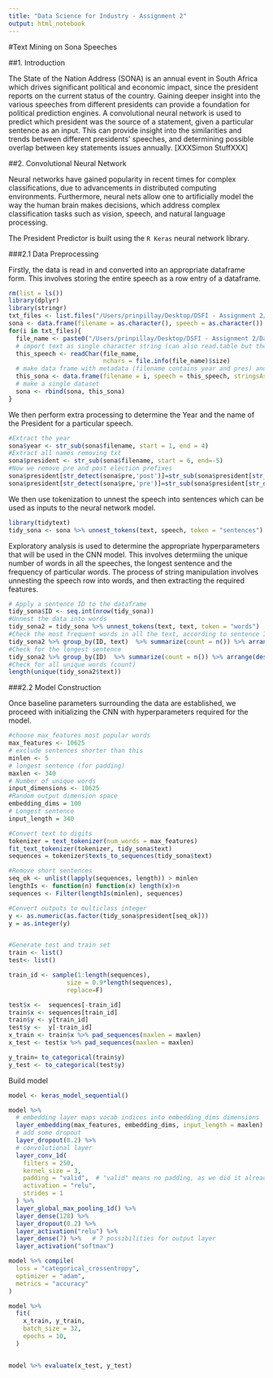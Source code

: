 ```yaml
---
title: "Data Science for Industry - Assignment 2"
output: html_notebook
---
```


#Text Mining on Sona Speeches 

##1. Introduction

The State of the Nation Address (SONA) is an annual event in South Africa which drives significant political and economic impact, since the president reports on the current status of the country. Gaining deeper insight into the various speeches from different presidents can provide a foundation for political prediction engines. A convolutional neural network is used to predict which president was the source of a statement, given a particular sentence as an input. This can provide insight into the similarities and trends between different presidents' speeches, and determining possible overlap between key statements issues annually. [XXXSimon StuffXXX]

##2. Convolutional Neural Network

Neural networks have gained popularity in recent times for complex classifications, due to advancements in distributed computing environments. Furthermore, neural nets allow one to artificially model the way the human brain makes decisions, which address complex classification tasks such as vision, speech, and natural language processing. 

The President Predictor is built using the `R Keras` neural network library.

###2.1 Data Preprocessing

Firstly, the data is read in and converted into an appropriate dataframe form. This involves storing the entire speech as a row entry of a dataframe.

```r
rm(list = ls())
library(dplyr)
library(stringr)
txt_files <- list.files("/Users/prinpillay/Desktop/DSFI - Assignment 2/Data/sona-text-1994-2018/")
sona <- data.frame(filename = as.character(), speech = as.character())
for(i in txt_files){
  file_name <- paste0("/Users/prinpillay/Desktop/DSFI - Assignment 2/Data/sona-text-1994-2018/", i)
  # import text as single character string (can also read.table but the "seperator" causes problems)
  this_speech <- readChar(file_name, 
                          nchars = file.info(file_name)$size)
  # make data frame with metadata (filename contains year and pres) and speech
  this_sona <- data.frame(filename = i, speech = this_speech, stringsAsFactors = FALSE)
  # make a single dataset
  sona <- rbind(sona, this_sona)
}
```

We then perform extra processing to determine the Year and the name of the President for a particular speech.

```r
#Extract the year
sona$year <- str_sub(sona$filename, start = 1, end = 4)
#Extract all names removing txt
sona$president <- str_sub(sona$filename, start = 6, end=-5)
#Now we remove pre and post election prefixes
sona$president[str_detect(sona$pre,'post')]=str_sub(sona$president[str_detect(sona$pre, 'post')], start = 16)
sona$president[str_detect(sona$pre,'pre')]=str_sub(sona$president[str_detect(sona$pre, 'pre')], start = 15)
```

We then use tokenization to unnest the speech into sentences which can be used as inputs to the neural network model.

```r
library(tidytext)
tidy_sona <- sona %>% unnest_tokens(text, speech, token = "sentences")
```

Exploratory analysis is used to determine the appropriate hyperparameters that will be used in the CNN model. This involves determiing the unique number of words in all the speeches, the longest sentence and the frequency of particular words. The process of string manipulation involves unnesting the speech row into words, and then extracting the required features.

```r

# Apply a sentence ID to the dataframe
tidy_sona$ID <- seq.int(nrow(tidy_sona))
#Unnest the data into words
tidy_sona2 = tidy_sona %>% unnest_tokens(text, text, token = "words")
#Check the most frequent words in all the text, according to sentence ID
tidy_sona2 %>% group_by(ID, text)  %>% summarize(count = n()) %>% arrange(desc(count))
#Check for the longest sentence
tidy_sona2 %>% group_by(ID)  %>% summarize(count = n()) %>% arrange(desc(count))
#Check for all unique words (count)
length(unique(tidy_sona2$text))

```

###2.2 Model Construction

Once baseline parameters surrounding the data are established, we proceed with initializing the CNN with hyperparameters required for the model. 


```r

#choose max_features most popular words
max_features <- 10625
# exclude sentences shorter than this
minlen <- 5 
# longest sentence (for padding)
maxlen <- 340             
# Number of unique words
input_dimensions <- 10625   
#Random output dimension space
embedding_dims = 100       
# Longest sentence
input_length = 340       

#Convert text to digits
tokenizer = text_tokenizer(num_words = max_features)
fit_text_tokenizer(tokenizer, tidy_sona$text)
sequences = tokenizer$texts_to_sequences(tidy_sona$text)

#Remove short sentences
seq_ok <- unlist(lapply(sequences, length)) > minlen
lengthIs <- function(n) function(x) length(x)>n
sequences <- Filter(lengthIs(minlen), sequences)

#Convert outputs to multiclass integer
y <- as.numeric(as.factor(tidy_sona$president[seq_ok]))
y = as.integer(y)


#Generate test and train set
train <- list()
test<- list()

train_id <- sample(1:length(sequences),
                size = 0.9*length(sequences), 
                replace=F)

test$x <-  sequences[-train_id]
train$x <- sequences[train_id]
train$y <- y[train_id]
test$y <-  y[-train_id]
x_train <- train$x %>% pad_sequences(maxlen = maxlen)
x_test <- test$x %>% pad_sequences(maxlen = maxlen)

y_train= to_categorical(train$y)
y_test <- to_categorical(test$y)

```

Build model

```r
model <- keras_model_sequential()

model %>%
  # embedding layer maps vocab indices into embedding_dims dimensions
  layer_embedding(max_features, embedding_dims, input_length = maxlen) %>%
  # add some dropout
  layer_dropout(0.2) %>%
  # convolutional layer
  layer_conv_1d(
    filters = 250,
    kernel_size = 3,
    padding = "valid",  # "valid" means no padding, as we did it already
    activation = "relu",
    strides = 1
  ) %>%
  layer_global_max_pooling_1d() %>%
  layer_dense(128) %>%
  layer_dropout(0.2) %>%
  layer_activation("relu") %>%
  layer_dense(7) %>%   # 7 possibilities for output layer
  layer_activation("softmax")

model %>% compile(
  loss = "categorical_crossentropy",
  optimizer = "adam",
  metrics = "accuracy"
)

model %>%
  fit(
    x_train, y_train,
    batch_size = 32,
    epochs = 10,
  )


model %>% evaluate(x_test, y_test)
```


